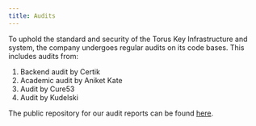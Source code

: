 ```yaml
---
title: Audits
---
```


To uphold the standard and security of the Torus Key Infrastructure and system, the company undergoes regular audits on its code bases. This includes
audits from:

1. Backend audit by Certik
2. Academic audit by Aniket Kate
3. Audit by Cure53
4. Audit by Kudelski

The public repository for our audit reports can be found [here](https://github.com/torusresearch/audit).
